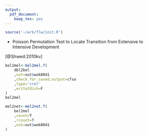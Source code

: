 ```yaml
---
output: 
  pdf_document: 
    keep_tex: yes
---
```

```r
source('~/wrk/flw/init.R')
```

- Poisson Permutation Test to Locate Transition from Extensive to Intensive Development

[@Shwed:2010kv]

```r
bel2mel<-bel2mel.f(
	dbl2bel
	,out=out$wok0041
	,check.for.saved.output=cfso
	,type='crel'
	,write2disk=F
)
bel2mel
```

```r
mel2net<-mel2net.f(
	bel2mel
	,count=T
	,rcount=T
	,out=out$wok0041
)

```

